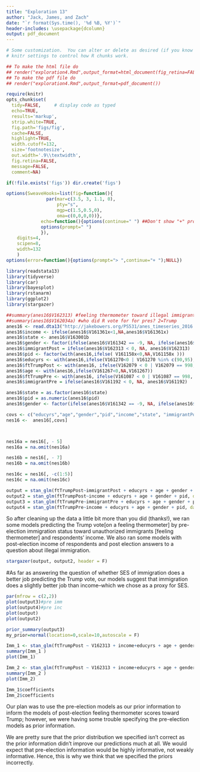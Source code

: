 ```yaml
---
title: "Exploration 13"
author: "Jack, James, and Zach"
date: "`r format(Sys.time(), '%d %B, %Y')`"
header-includes: \usepackage{dcolumn}
output: pdf_document
---
```

```r
# Some customization.  You can alter or delete as desired (if you know what you are doing).
# knitr settings to control how R chunks work.

## To make the html file do
## render("exploration4.Rmd",output_format=html_document(fig_retina=FALSE))
## To make the pdf file do
## render("exploration4.Rmd",output_format=pdf_document())

require(knitr)
opts_chunk$set(
  tidy=FALSE,     # display code as typed
  echo=TRUE,
  results='markup',
  strip.white=TRUE,
  fig.path='figs/fig',
  cache=FALSE,
  highlight=TRUE,
  width.cutoff=132,
  size='footnotesize',
  out.width='.9\\textwidth',
  fig.retina=FALSE,
  message=FALSE,
  comment=NA)

if(!file.exists('figs')) dir.create('figs')

options(SweaveHooks=list(fig=function(){
			   par(mar=c(3.5, 3, 1.1, 0),
			       pty="s",
			       mgp=c(1.5,0.5,0),
			       oma=c(0,0,0,0))},
			 echo=function(){options(continue=" ") ##Don't show "+" prompts,
			 options(prompt=" ")
			 }),
	digits=4,
	scipen=8,
	width=132
	)
options(error=function(){options(prompt="> ",continue="+ ");NULL})
```

```r
library(readstata13)
library(tidyverse)
library(car)
library(bayesplot)
library(rstanarm)
library(ggplot2)
library(stargazer)

##summary(anes16$V162313) #feeling thermometer toward illegal immigrants
##summary(anes16$V162034a) #who did R vote for for pres? 2=Trump
anes16 <- read.dta13("http://jakebowers.org/PS531/anes_timeseries_2016.dta")
anes16$income <- ifelse(anes16$V161361x<1,NA,anes16$V161361x)
anes16$state <- anes16$V163001b
anes16$gender <- factor(ifelse(anes16$V161342 == -9, NA, ifelse(anes16$V161342 == 3, NA, anes16$V161342)))
anes16$immigrantPost = ifelse(anes16$V162313 < 0, NA, anes16$V162313)
anes16$pid <- factor(with(anes16,ifelse( V161158x<0,NA,V161158x )))
anes16$educyrs <- with(anes16,ifelse(V161270<0 | V161270 %in% c(90,95),NA,V161270-1))
anes16$ftTrumpPost <- with(anes16, ifelse(V162079 < 0 | V162079 == 998, NA, V162079))
anes16$age <- with(anes16,ifelse(V161267<0,NA,V161267))
anes16$ftTrumpPre <- with(anes16, ifelse(V161087 < 0 | V161087 == 998, NA, V161087))
anes16$immigrantPre = ifelse(anes16$V161192 < 0, NA, anes16$V161192)

anes16$state = as.factor(anes16$state)
anes16$pid = as.numeric(anes16$pid)
anes16$gender <- factor(ifelse(anes16$V161342 == -9, NA, ifelse(anes16$V161342 == 3, NA, anes16$V161342)))

covs <- c("educyrs","age","gender","pid","income","state", "immigrantPost", "ftTrumpPost", "ftTrumpPre", "immigrantPre")
nes16 <-  anes16[,covs]



nes16a = nes16[, - 5]
nes16a = na.omit(nes16a)

nes16b = nes16[, - 7]
nes16b = na.omit(nes16b)

nes16c = nes16[, -c(1:5)]
nes16c = na.omit(nes16c)

output = stan_glm(ftTrumpPost~immigrantPost + educyrs + age + gender + pid, data = nes16)
output2 = stan_glm(ftTrumpPost~income + educyrs + age + gender + pid, data = nes16)
output3 = stan_glm(ftTrumpPre~immigrantPre + educyrs + age + gender + pid, data = nes16)
output4 = stan_glm(ftTrumpPre~income + educyrs + age + gender + pid, data = nes16)
```
So after cleaning up the data a little bit more than you did (thanks!), we ran some models predicting the Trump vote[on a feeling thermometer] by pre-election immigration status toward unauthorized immigrants [feeling thermometer] and respondents' income. We also ran some models with post-election income of respondents and post election answers to a question about illegal immigration.

```r
stargazer(output, output2, header = F)
```
#As far as answering the question of whether SES of immigration does a better job predicting the Trump vote, our models suggest that immigration does a slightly better job than income--which we chose as a proxy for SES. 

```r
par(mfrow = c(2,2))
plot(output3)#pre imm
plot(output4)#pre inc
plot(output)
plot(output2)
```

```r
prior_summary(output3)
my_prior=normal(location=0,scale=10,autoscale = F)

Imm_1 <- stan_glm(ftTrumpPost ~ V162313 + income+educyrs + age + gender + pid, data=anes16, chains = 4, seed = 12345)
summary(Imm_1 )
plot(Imm_1)

Imm_2 <- stan_glm(ftTrumpPost ~ V162313 + income+educyrs + age + gender + pid, data=anes16, chains = 4,prior=my_prior, seed = 12345)
summary(Imm_2 )
plot(Imm_2)

Imm_1$coefficients
Imm_2$coefficients
```
Our plan was to use the pre-election models as our prior information to inform the models of post-election feeling thermometer scores toward Trump; however, we were having some trouble specifying the pre-election models as prior information.

We are pretty sure that the prior distribution we specified isn't correct as the prior information didn't improve our predictions much at all. We would expect that pre-election information would be highly informative, not weakly informative. Hence, this is why we think that we specified the priors incorrectly. 

